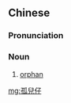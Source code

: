 {{also|孤儿仔}}
==Chinese==
{{zh-forms|s=孤儿仔|type=21}}

===Pronunciation===
{{zh-pron
|c=gu1 ji4 zai2
|cat=n
}}

===Noun===
{{zh-noun}}

# {{lb|zh|Cantonese}} [[orphan]]

[[mg:孤兒仔]]